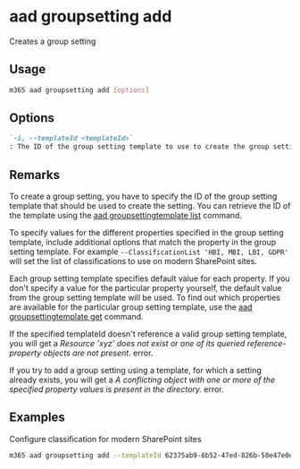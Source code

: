 
# aad groupsetting add

Creates a group setting

## Usage

```sh
m365 aad groupsetting add [options]
```

## Options

```md defintion-list
`-i, --templateId <templateId>`
: The ID of the group setting template to use to create the group setting
```

<Global />

## Remarks

To create a group setting, you have to specify the ID of the group setting template that should be used to create the setting. You can retrieve the ID of the template using the [aad groupsettingtemplate list](../groupsettingtemplate/groupsettingtemplate-list.mdx) command.

To specify values for the different properties specified in the group setting template, include additional options that match the property in the group setting template. For example `--ClassificationList 'HBI, MBI, LBI, GDPR'` will set the list of classifications to use on modern SharePoint sites.

Each group setting template specifies default value for each property. If you don't specify a value for the particular property yourself, the default value from the group setting template will be used. To find out which properties are available for the particular group setting template, use the [aad groupsettingtemplate get](../groupsettingtemplate/groupsettingtemplate-get.mdx) command.

If the specified templateId doesn't reference a valid group setting template, you will get a _Resource 'xyz' does not exist or one of its queried reference-property objects are not present._ error.

If you try to add a group setting using a template, for which a setting already exists, you will get a _A conflicting object with one or more of the specified property values is present in the directory._ error.

## Examples

Configure classification for modern SharePoint sites

```sh
m365 aad groupsetting add --templateId 62375ab9-6b52-47ed-826b-58e47e0e304b --UsageGuidelinesUrl https://contoso.sharepoint.com/sites/compliance --ClassificationList 'HBI, MBI, LBI, GDPR' --DefaultClassification MBI
```
